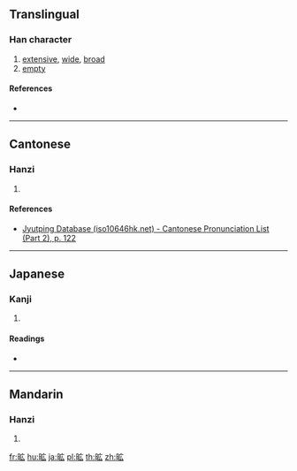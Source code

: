 {{also|曠}}
==Translingual==
{{Han simplified forms|曠|昿|旷|ex=y}}

===Han character===
{{Han char|rn=72|rad=日|as=05|sn=9|four=|canj=AII|ids=⿰日広}}

# [[extensive]], [[wide]], [[broad]]
# [[empty]]

====References====
* {{Han ref|kx=0494.181|hdz=21503.071|uh=663F|ud=26175}}

----

==Cantonese==

===Hanzi===
{{yue-hanzi|jyut=[[kwong3]], [[kong3]]|y=kwong3, kong3}}

# {{defn|lang=yue|sort=日05}}

====References====
* [http://www.iso10646hk.net/jp/document/download.jsp Jyutping Database (iso10646hk.net) - Cantonese Pronunciation List (Part 2), p. 122]

----

==Japanese==

===Kanji===
{{ja-kanji|grade=|rs=日05|style=s|kyu=曠}}

# {{defn|lang=ja|sort=日05}}

====Readings====
* {{ja-readings|on=[[こう]] (kō)|kun=[[あきらか]] (akiraka), [[むなしい]] (munashii)}}

----

==Mandarin==

===Hanzi===
{{cmn-hanzi|pin=[[kuàng]] ([[kuang4]])|wg=k'uang<sup>4</sup>}}

# {{defn|lang=cmn|sort=日05}}

[[fr:昿]]
[[hu:昿]]
[[ja:昿]]
[[pl:昿]]
[[th:昿]]
[[zh:昿]]